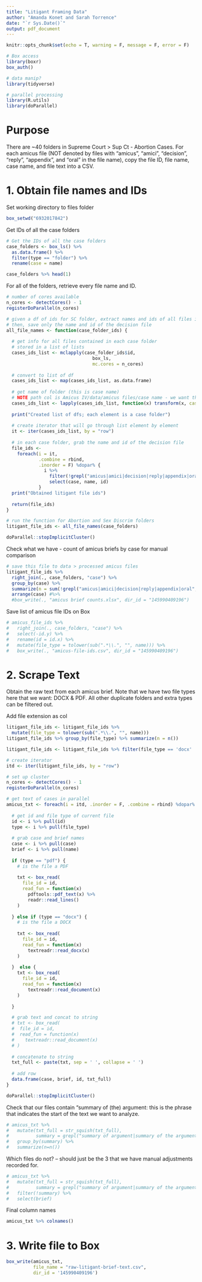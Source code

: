 ```yaml
---
title: "Litigant Framing Data"
author: "Amanda Konet and Sarah Torrence"
date: "`r Sys.Date()`"
output: pdf_document
---
```


```r
knitr::opts_chunk$set(echo = T, warning = F, message = F, error = F)

# Box access
library(boxr)
box_auth()

# data manip?
library(tidyverse)

# parallel processing
library(R.utils)
library(doParallel)
```

# Purpose

There are ~40 folders in Supreme Court > Sup Ct - Abortion Cases. For each amicus file (NOT denoted by files with "amicus”, “amici”, “decision”, “reply”, “appendix”, and “oral” in the file name), copy the file ID, file name, case name, and file text into a CSV.


# 1. Obtain file names and IDs

Set working directory to  files folder

```r
box_setwd("6932017842")
```

Get IDs of all the case folders

```r
# Get the IDs of all the case folders 
case_folders <- box_ls() %>%
  as.data.frame() %>% 
  filter(type == "folder") %>% 
  rename(case = name)

case_folders %>% head(1)
```

For all of the folders, retrieve every file name and ID. 

```r
# number of cores available
n_cores <- detectCores() - 1
registerDoParallel(n_cores)

# given a df of ids for SC folder, extract names and ids of all files in case folder
# then, save only the name and id of the decision file
all_file_names <- function(case_folder_ids) {
  
  # get info for all files contained in each case folder
  # stored in a list of lists
  cases_ids_list <- mclapply(case_folder_ids$id,
                                box_ls,
                                mc.cores = n_cores)
  
  # convert to list of df
  cases_ids_list <- map(cases_ids_list, as.data.frame)
  
  # get name of folder (this is case name)
  # NOTE path col is Amicus IV/data/amicus files/case name - we want the last bit "case name"
  cases_ids_list <- lapply(cases_ids_list, function(x) transform(x, case = sub(".*/", "", path)))
  
  print("Created list of dfs; each element is a case folder")
  
  # create iterator that will go through list element by element
  it <- iter(cases_ids_list, by = "row")
  
  # in each case folder, grab the name and id of the decision file
  file_ids <-
    foreach(i = it,
            .combine = rbind,
            .inorder = F) %dopar% {
              i %>%
                filter(!grepl("amicus|amici|decision|reply|appendix|oral", name, ignore.case = T)) %>%
                select(case, name, id)
            }
  print("Obtained litigant file ids")
  
  return(file_ids)
}

# run the function for Abortion and Sex Discrim folders
litigant_file_ids <- all_file_names(case_folders)

doParallel::stopImplicitCluster()
```


Check what we have - count of amicus briefs by case for manual comparison

```r
# save this file to data > processed amicus files
litigant_file_ids %>% 
  right_join(., case_folders, "case") %>% 
  group_by(case) %>% 
  summarize(n = sum(!grepl("amicus|amici|decision|reply|appendix|oral", name, ignore.case = T))) %>% 
  arrange(case) #%>% 
  #box_write(., "amicus brief counts.xlsx", dir_id = "145990409196")
```

Save list of amicus file IDs on Box

```r
# amicus_file_ids %>% 
#   right_join(., case_folders, "case") %>% 
#   select(-id.y) %>% 
#   rename(id = id.x) %>% 
#   mutate(file_type = tolower(sub(".*\\.", "", name))) %>% 
#   box_write(., "amicus-file-ids.csv", dir_id = "145990409196")
```


# 2. Scrape Text

Obtain the raw text from each amicus brief. Note that we have two file types here that we want: DOCX & PDF. All other duplicate folders and extra types can be filtered out.

Add file extension as col

```r
litigant_file_ids <- litigant_file_ids %>% 
  mutate(file_type = tolower(sub(".*\\.", "", name))) 
litigant_file_ids %>% group_by(file_type) %>% summarize(n = n())
```

```r
litigant_file_ids <- litigant_file_ids %>% filter(file_type == 'docx' | file_type == 'pdf')
```


```r
# create iterator 
itd <- iter(litigant_file_ids, by = "row")

# set up cluster
n_cores <- detectCores() - 1
registerDoParallel(n_cores)

# get text of cases in parallel
amicus_txt <- foreach(i = itd, .inorder = F, .combine = rbind) %dopar% {
  
  # get id and file type of current file
  id <- i %>% pull(id)
  type <- i %>% pull(file_type)
  
  # grab case and brief names
  case <- i %>% pull(case)
  brief <- i %>% pull(name)
  
  if (type == "pdf") {
    # is the file a PDF
    
    txt <- box_read(
      file_id = id,
      read_fun = function(x)
        pdftools::pdf_text(x) %>%
        readr::read_lines()
    )
    
  } else if (type == "docx") {
    # is the file a DOCX
    
    txt <- box_read(
      file_id = id,
      read_fun = function(x)
        textreadr::read_docx(x)
    )
    
  }  else {
    txt <- box_read(
      file_id = id,
      read_fun = function(x)
        textreadr::read_document(x)
    )
    
  }

  # grab text and concat to string
  # txt <- box_read(
  #  file_id = id,
  #  read_fun = function(x)
  #    textreadr::read_document(x)
  # )
  
  # concatenate to string
  txt_full <- paste(txt, sep = ' ', collapse = ' ')
  
  # add row
  data.frame(case, brief, id, txt_full)
}

doParallel::stopImplicitCluster()
```

Check that our files contain "summary of (the) argument: this is the phrase that indicates the start of the text we want to analyze.

```r
# amicus_txt %>% 
#   mutate(txt_full = str_squish(txt_full),
#          summary = grepl("summary of argument|summary of the argument", txt_full, ignore.case = T)) %>%
#   group_by(summary) %>% 
#   summarize(n=n())
```

Which files do not? -- should just be the 3 that we have manual adjustments recorded for.

```r
# amicus_txt %>% 
#   mutate(txt_full = str_squish(txt_full),
#          summary = grepl("summary of argument|summary of the argument", txt_full, ignore.case = T)) %>%
#   filter(!summary) %>% 
#   select(brief)
```

Final column names

```r
amicus_txt %>% colnames()
```


# 3. Write file to Box

```r
box_write(amicus_txt,
          file_name = "raw-litigant-brief-text.csv",
          dir_id = '145990409196')
```

